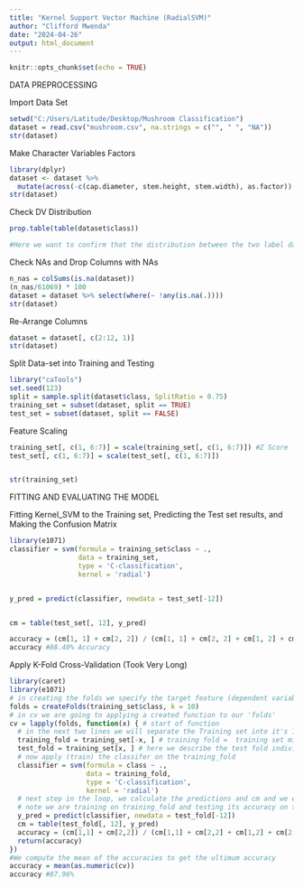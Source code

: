 ---
title: "Kernel Support Vector Machine (RadialSVM)"
author: "Clifford Mwenda"
date: "2024-04-26"
output: html_document
---

```{r setup, include=FALSE}
knitr::opts_chunk$set(echo = TRUE)
```



DATA PREPROCESSING

Import Data Set
```{r}
setwd("C:/Users/Latitude/Desktop/Mushroom Classification")
dataset = read.csv("mushroom.csv", na.strings = c("", " ", "NA"))
str(dataset)
```

Make Character Variables Factors
```{r}
library(dplyr)
dataset <- dataset %>%
  mutate(across(-c(cap.diameter, stem.height, stem.width), as.factor))
str(dataset)
```

Check DV Distribution
```{r}
prop.table(table(dataset$class))

#Here we want to confirm that the distribution between the two label data is not too much different. Because imbalanced datasets can lead to imbalanced accuracy.
```

Check NAs and Drop Columns with NAs
```{r}
n_nas = colSums(is.na(dataset))
(n_nas/61069) * 100
dataset = dataset %>% select(where(~ !any(is.na(.))))
str(dataset)
```

Re-Arrange Columns
```{r}
dataset = dataset[, c(2:12, 1)]
str(dataset)
```

Split Data-set into Training and Testing
```{r}
library("caTools")
set.seed(123)
split = sample.split(dataset$class, SplitRatio = 0.75)
training_set = subset(dataset, split == TRUE)
test_set = subset(dataset, split == FALSE)
```

Feature Scaling
```{r}
training_set[, c(1, 6:7)] = scale(training_set[, c(1, 6:7)]) #Z Score
test_set[, c(1, 6:7)] = scale(test_set[, c(1, 6:7)])


str(training_set)
```









FITTING AND EVALUATING THE MODEL


Fitting Kernel_SVM to the Training set, Predicting the Test set results, and Making the Confusion Matrix
```{r}
library(e1071)
classifier = svm(formula = training_set$class ~ .,
                 data = training_set,
                 type = 'C-classification',
                 kernel = 'radial')


y_pred = predict(classifier, newdata = test_set[-12])


cm = table(test_set[, 12], y_pred)

accuracy = (cm[1, 1] + cm[2, 2]) / (cm[1, 1] + cm[2, 2] + cm[1, 2] + cm[2, 1])
accuracy #88.40% Accuracy
```

Apply K-Fold Cross-Validation (Took Very Long)
```{r}
library(caret)
library(e1071)
# in creating the folds we specify the target feature (dependent variable) and # of folds
folds = createFolds(training_set$class, k = 10)
# in cv we are going to applying a created function to our 'folds'
cv = lapply(folds, function(x) { # start of function
  # in the next two lines we will separate the Training set into it's 10 pieces
  training_fold = training_set[-x, ] # training fold =  training set minus (-) it's sub test fold
  test_fold = training_set[x, ] # here we describe the test fold individually
  # now apply (train) the classifer on the training_fold
  classifier = svm(formula = class ~ .,
                   data = training_fold,
                   type = 'C-classification',
                   kernel = 'radial')
  # next step in the loop, we calculate the predictions and cm and we equate the accuracy
  # note we are training on training_fold and testing its accuracy on the test_fold
  y_pred = predict(classifier, newdata = test_fold[-12])
  cm = table(test_fold[, 12], y_pred)
  accuracy = (cm[1,1] + cm[2,2]) / (cm[1,1] + cm[2,2] + cm[1,2] + cm[2,1])
  return(accuracy)
})
#We compute the mean of the accuracies to get the ultimum accuracy
accuracy = mean(as.numeric(cv))
accuracy #87.96%
```

